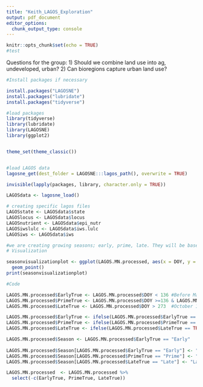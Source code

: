 ```yaml
---
title: "Keith_LAGOS_Exploration"
output: pdf_document
editor_options: 
  chunk_output_type: console
---
```


```r
knitr::opts_chunk$set(echo = TRUE)
#test
```
Questions for the group:
1) Should we combine land use into ag, undeveloped, urban?
2) Can bioregions capture urban land use?

```r

#Install packages if necessary

install.packages("LAGOSNE")
install.packages("lubridate")
install.packages("tidyverse")

#load packages
library(tidyverse)
library(lubridate)
library(LAGOSNE)
library(ggplot2)


theme_set(theme_classic())


#load LAGOS data
lagosne_get(dest_folder = LAGOSNE:::lagos_path(), overwrite = TRUE)

invisible(lapply(packages, library, character.only = TRUE)) 

LAGOSdata <- lagosne_load()

# creating specific lagos files
LAGOSstate <- LAGOSdata$state
LAGOSlocus <- LAGOSdata$locus
LAGOSnutrient <- LAGOSdata$epi_nutr
LAGOSiwslulc <- LAGOSdata$iws.lulc
LAGOSiws <- LAGOSdata$iws
```




```r
#we are creating growing seasons; early, prime, late. They will be based off of water temperature and day of year. We choose May 15 and October 1 because these are arbitrary but approximate bookends to the prime growing season.
# Visualization

seasonvisualizationplot <- ggplot(LAGOS.MN.processed, aes(x = DOY, y = chla))+
  geom_point()
print(seasonvisualizationplot)

#Code

LAGOS.MN.processed$EarlyTrue <- LAGOS.MN.processed$DOY < 136 #Before May 15
LAGOS.MN.processed$PrimeTrue <- LAGOS.MN.processed$DOY >=136 & LAGOS.MN.processed$DOY <= 273 #May 15 to September 30
LAGOS.MN.processed$LateTrue <- LAGOS.MN.processed$DOY > 273  #October 1 and later

LAGOS.MN.processed$EarlyTrue <- ifelse(LAGOS.MN.processed$EarlyTrue == TRUE, "Early", "No")
LAGOS.MN.processed$PrimeTrue <- ifelse(LAGOS.MN.processed$PrimeTrue == TRUE, "Prime", "No")
LAGOS.MN.processed$LateTrue <- ifelse(LAGOS.MN.processed$LateTrue == TRUE, "Late", "No")

LAGOS.MN.processed$Season <- LAGOS.MN.processed$EarlyTrue == "Early"
  
LAGOS.MN.processed$Season[LAGOS.MN.processed$EarlyTrue == "Early"] <- "Early"
LAGOS.MN.processed$Season[LAGOS.MN.processed$PrimeTrue == "Prime"] <- "Prime"
LAGOS.MN.processed$Season[LAGOS.MN.processed$LateTrue == "Late"] <- "Late"

LAGOS.MN.processed  <- LAGOS.MN.processed %>%
  select(-c(EarlyTrue, PrimeTrue, LateTrue))
```

